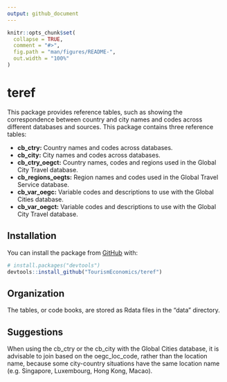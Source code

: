 ```yaml
---
output: github_document
---
```


<!-- README.md is generated from README.Rmd. Please edit that file -->

```r
knitr::opts_chunk$set(
  collapse = TRUE,
  comment = "#>",
  fig.path = "man/figures/README-",
  out.width = "100%"
)
```

# teref

<!-- badges: start -->
<!-- badges: end -->

This package provides reference tables, such as showing the correspondence between country and city names and codes across different databases and sources. This package contains three reference tables:  

* __cb_ctry:__ Country names and codes across databases.  
* __cb_city:__ City names and codes across databases.
* __cb_ctry_oegct:__ Country names, codes and regions used in the Global City Travel database.
* __cb_regions_oegts:__ Region names and codes used in the Global Travel Service database.
* __cb_var_oegc:__ Variable codes and descriptions to use with the Global Cities database. 
* __cb_var_oegct:__ Variable codes and descriptions to use with the Global City Travel database.

## Installation

You can install the package from [GitHub](https://github.com/) with:

``` r
# install.packages("devtools")
devtools::install_github("TourismEconomics/teref")
```

## Organization
The tables, or code books, are stored as Rdata files in the "data" directory. 


## Suggestions

When using the cb_ctry or the cb_city with the Global Cities database, it is advisable to join based on the oegc_loc_code, rather than the location name, because some city-country situations have the same location name (e.g. Singapore, Luxembourg, Hong Kong, Macao).

